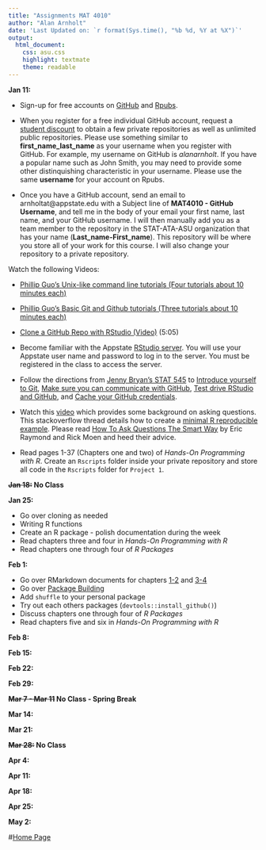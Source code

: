 ```yaml
---
title: "Assignments MAT 4010"
author: "Alan Arnholt"
date: 'Last Updated on: `r format(Sys.time(), "%b %d, %Y at %X")`'
output:
  html_document:
    css: asu.css
    highlight: textmate
    theme: readable
---
```


**Jan 11:**

* Sign-up for free accounts on [GitHub](https://github.com) and [Rpubs](https://rpubs.com).

* When you register for a free individual GitHub account, request a [student discount](https://education.github.com) to obtain a few private repositories as well as unlimited public repositories.  Please use something similar to **first_name_last_name** as your username when you register with GitHub.  For example, my username on GitHub is *alanarnholt*. If you have a popular name such as John Smith, you may need to provide some other distinquishing characteristic in your username.  Please use the same **username** for your account on Rpubs. 

* Once you have a GitHub account, send an email to arnholtat@appstate.edu with a Subject line of **MAT4010 - GitHub Username**, and tell me in the body of your email your first name, last name, and your GitHub username.  I will then manually add you as a team member to the repository in the STAT-ATA-ASU organization that has your name (**Last_name-First_name**).  This repository will be where you store all of your work for this course.  I will also change your repository to a private repository.
 
Watch the following Videos:

* [Phillip Guo's Unix-like command line tutorials (Four tutorials about 10 minutes each)](http://www.pgbovine.net/command-line-tutorial.htm)
* [Phillip Guo's Basic Git and Github tutorials (Three tutorials about 10 minutes each)](http://www.pgbovine.net/git-tutorial.htm)
* [Clone a GitHub Repo with RStudio (Video)](https://www.youtube.com/watch?v=YxZ8J2rqhEM) (5:05)

* Become familiar with the Appstate [RStudio server](https://mathr.math.appstate.edu/). You will use your Appstate user name and password to log in to the server.  You must be registered in the class to access the server.

* Follow the directions from [Jenny Bryan's STAT 545](https://stat545-ubc.github.io/git00_index.html) to [Introduce yourself to Git](https://stat545-ubc.github.io/git04_introduce-self-to-git.html), [Make sure you can communicate with GitHub](https://stat545-ubc.github.io/git05_github-connection.html), [Test drive RStudio and GitHub](https://stat545-ubc.github.io/git07_git-github-rstudio.html), and [Cache your GitHub credentials](https://stat545-ubc.github.io/git06_credential-caching.html).

* Watch this [video](https://www.youtube.com/watch?v=ZFaWxxzouCY&list=PLjTlxb-wKvXNSDfcKPFH2gzHGyjpeCZmJ&index=3) which provides some background on asking questions.  This stackoverflow thread details how to create a [minimal R reproducible example](http://stackoverflow.com/questions/5963269/how-to-make-a-great-r-reproducible-example/5963610#5963610). Please read [How To Ask Questions The Smart Way](http://www.catb.org/~esr/faqs/smart-questions.html) by Eric Raymond and Rick Moen and heed their advice.

* Read pages 1-37 (Chapters one and two) of _Hands-On Programming with R_.  Create an `Rscripts` folder inside your private repository and store all code in the `Rscripts`  folder for `Project 1`.


**~~Jan 18:~~ No Class**

**Jan 25:**

* Go over cloning as needed
* Writing R functions
* Create an R package - polish documentation during the week
* Read chapters three and four in _Hands-On Programming with R_
* Read chapters one through four of _R Packages_

**Feb 1:**

* Go over RMarkdown documents for chapters [1-2](../RMarkdown/Chapters1and2.html) and [3-4](../RMarkdown/Chapters3and4.html)
* Go over [Package Building](../Rmarkdown/PackageBuilding.html)
* Add `shuffle` to your personal package
* Try out each others packages (`devtools::install_github()`) 
* Discuss chapters one through four of _R Packages_
* Read chapters five and six in _Hands-On Programming with R_


**Feb 8:**

**Feb 15:**

**Feb 22:**

**Feb 29:**

**~~Mar 7 - Mar 11~~ No Class - Spring Break**

**Mar 14:**

**Mar 21:**

**~~Mar 28:~~ No Class**

**Apr 4:**

**Apr 11:**

**Apr 18:**

**Apr 25:**

**May 2:**

#[Home Page](http://stat-ata-asu.github.io/MAT4010Spring2016/)
